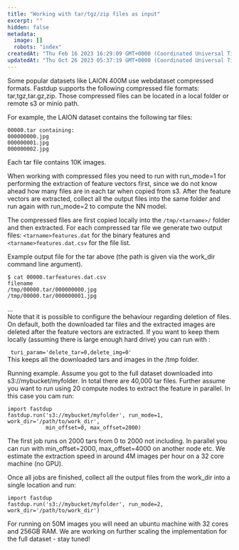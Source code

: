 ```yaml
---
title: "Working with tar/tgz/zip files as input"
excerpt: ""
hidden: false
metadata: 
  image: []
  robots: "index"
createdAt: "Thu Feb 16 2023 16:29:09 GMT+0000 (Coordinated Universal Time)"
updatedAt: "Thu Oct 26 2023 05:37:19 GMT+0000 (Coordinated Universal Time)"
---
```

Some popular datasets like LAION 400M use webdataset compressed formats. Fastdup supports the following compressed file formats: tar,tgz,tar.gz,zip. Those compressed files can be located in a local folder or remote s3 or minio path.

For example, the LAION dataset contains the following tar files:

```
00000.tar containing:  
000000000.jpg  
000000001.jpg  
000000002.jpg
```

Each tar file contains 10K images.

When working with compressed files you need to run with run_mode=1 for performing the extraction of feature vectors first, since we do not know ahead how many files are in each tar when copied from s3. After the feature vectors are extracted, collect all the output files into the same folder and run again with run_mode=2 to compute the NN model.

The compressed files are first copied locally into the `/tmp/<tarname>/` folder and then extracted. For each compressed tar file we generate two output files: `<tarname>features.dat` for the binary features and `<tarname>features.dat.csv` for the file list.

Example output file for the tar above (the path is given via the work_dir command line argument).

```
$ cat 00000.tarfeatures.dat.csv  
filename  
/tmp/00000.tar/000000000.jpg  
/tmp/00000.tar/000000001.jpg
```

...  
Note that it is possible to configure the behaviour regarding deletion of files. On default, both the downloaded tar files and the extracted images are deleted after the feature vectors are extracted. If you want to keep them locally (assuming there is large enough hard drive) you can run with :

` turi_param='delete_tar=0,delete_img=0'`  
This keeps all the downloaded tars and images in the /tmp folder.

Running example. Assume you got to the full dataset downloaded into s3://mybucket/myfolder. In total there are 40,000 tar files. Further assume you want to run using 20 compute nodes to extract the feature in parallel. In this case you cam run:

```
import fastdup  
fastdup.run('s3://mybucket/myfolder', run_mode=1, work_dir='/path/to/work_dir',  
            min_offset=0, max_offset=2000)
```

The first job runs on 2000 tars from 0 to 2000 not including. In parallel you can run with min_offset=2000, max_offset=4000 on another node etc. We estimate the extraction speed in around 4M images per hour on a 32 core machine (no GPU).

Once all jobs are finished, collect all the output files from the work_dir into a single location and run:

```
import fastdup  
fastdup.run('s3://mybucket/myfolder', run_mode=2, work_dir='/path/to/work_dir')
```

For running on 50M images you will need an ubuntu machine with 32 cores and 256GB RAM. We are working on further scaling the implementation for the full dataset - stay tuned!
